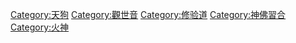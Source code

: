 {{Category main}}

[[Category:天狗|Category:天狗]]
[[Category:觀世音|Category:觀世音]]
[[Category:修验道|Category:修验道]]
[[Category:神佛習合|Category:神佛習合]]
[[Category:火神|Category:火神]]